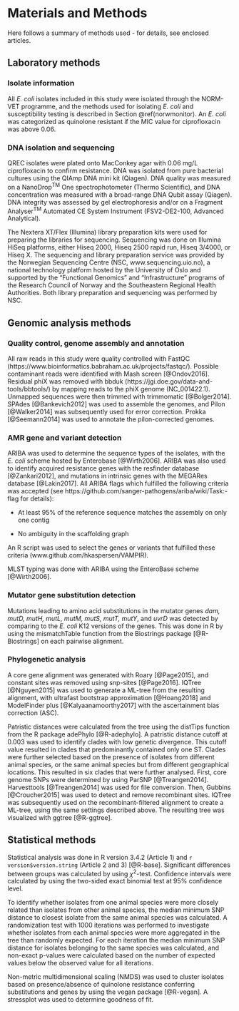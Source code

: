 # Materials and Methods

Here follows a summary of methods used - for details, see enclosed articles.

<!-- Chapter 1  -->
## Laboratory methods

### Isolate information
All _E. coli_ isolates included in this study were isolated through the NORM-VET programme, and the methods used for isolating _E. coli_ and susceptibility testing is described in Section \@ref(norwmonitor). An _E. coli_ was categorized as quinolone resistant if the MIC value for ciprofloxacin was above 0.06.

### DNA isolation and sequencing
QREC isolates were plated onto MacConkey agar with 0.06 mg/L ciprofloxacin to confirm resistance. DNA was isolated from pure bacterial cultures using the QIAmp DNA mini kit (Qiagen). DNA quality was measured on a NanoDrop^TM^ One spectrophotometer (Thermo Scientific), and DNA concentration was measured with a broad-range DNA Qubit assay (Qiagen). DNA integrity was assessed by gel electrophoresis and/or on a Fragment Analyser^TM^ Automated CE System Instrument (FSV2-DE2-100, Advanced Analytical).

The Nextera XT/Flex (Illumina) library preparation kits were used for preparing the libraries for sequencing. Sequencing was done on Illumina HiSeq platforms, either Hiseq 2000, Hiseq 2500 rapid run, Hiseq 3/4000, or Hiseq X. The sequencing and library preparation service was provided by the Norwegian Sequencing Centre (NSC, www.sequencing.uio.no), a national technology platform hosted by the University of Oslo and supported by the "Functional Genomics" and "Infrastructure" programs of the Research Council of Norway and the Southeastern Regional Health Authorities. Both library preparation and sequencing was performed by NSC.

<!-- Chapter 2  -->
## Genomic analysis methods
### Quality control, genome assembly and annotation
All raw reads in this study were quality controlled with FastQC (https://www.bioinformatics.babraham.ac.uk/projects/fastqc/). Possible contaminant reads were identified with Mash screen [@Ondov2016]. Residual phiX was removed with bbduk (https://jgi.doe.gov/data-and-tools/bbtools/) by mapping reads to the phiX genome (NC_001422.1). Unmapped sequences were then trimmed with trimmomatic [@Bolger2014]. SPAdes [@Bankevich2012] was used to assemble the genomes, and Pilon [@Walker2014] was subsequently used for error correction. Prokka [@Seemann2014] was used to annotate the pilon-corrected genomes. 

### AMR gene and variant detection {#aribaflag}
ARIBA was used to determine the sequence types of the isolates, with the _E. coli_ scheme hosted by Enterobase [@Wirth2006].
ARIBA was also used to identify acquired resistance genes with the resfinder database [@Zankari2012], and mutations in intrinsic genes with the MEGARes database [@Lakin2017]. All ARIBA flags which fulfilled the following criteria was accepted (see https://github.com/sanger-pathogens/ariba/wiki/Task:-flag for details):

- At least 95% of the reference sequence matches the assembly on only one contig

- No ambiguity in the scaffolding graph

An R script was used to select the genes or variants that fulfilled these criteria (www.github.com/hkaspersen/VAMPIR).

MLST typing was done with ARIBA using the EnteroBase scheme [@Wirth2006].


### Mutator gene substitution detection
Mutations leading to amino acid substitutions in the mutator genes _dam, mutD, mutH, mutL, mutM, mutS, mutT, mutY_, and _uvrD_ was detected by comparing to the _E. coli_ K12 versions of the genes. This was done in R by using the mismatchTable function from the Biostrings package [@R-Biostrings] on each pairwise alignment.


### Phylogenetic analysis
A core gene alignment was generated with Roary [@Page2015], and constant sites was removed using snp-sites [@Page2016]. IQTree [@Nguyen2015] was used to generate a ML-tree from the resulting alignment, with ultrafast bootstrap approximation [@Hoang2018] and ModelFinder plus [@Kalyaanamoorthy2017] with the ascertainment bias correction (ASC).

Patristic distances were calculated from the tree using the distTips function from the R package adePhylo [@R-adephylo]. A patristic distance cutoff at 0.003 was used to identify clades with low genetic divergence. This cutoff value resulted in clades that predominantly contained only one ST. Clades were further selected based on the presence of isolates from different animal species, or the same animal species but from different geographical locations. This resulted in six clades that were further analysed. First, core genome SNPs were determined by using ParSNP [@Treangen2014]. Harvesttools [@Treangen2014] was used for file conversion. Then, Gubbins [@Croucher2015] was used to detect and remove recombinant sites. IQTree was subsequently used on the recombinant-filtered alignment to create a ML-tree, using the same settings described above. The resulting tree was visualized with ggtree [@R-ggtree]. 


<!-- Chapter 3 -->
## Statistical methods
Statistical analysis was done in R version 3.4.2 (Article 1) and `r version$version.string` (Article 2 and 3) [@R-base].
Significant differences between groups was calculated by using $\chi$^2^-test. Confidence intervals were calculated by using the two-sided exact binomial test at 95% confidence level.

To identify whether isolates from one animal species were more closely related than isolates from other animal species, the median minimum SNP distance to closest isolate from the same animal species was calculated. A randomization test with 1000 iterations was performed to investigate whether isolates from each animal species were more aggregated in the tree than randomly expected. For each iteration the median minimum SNP distance for isolates belonging to the same species was calculated, and non-exact p-values were calculated based on the number of expected values below the observed value for all iterations.

Non-metric multidimensional scaling (NMDS) was used to cluster isolates based on presence/absence of quinolone resistance conferring substitutions and genes by using the vegan package [@R-vegan]. A stressplot was used to determine goodness of fit.